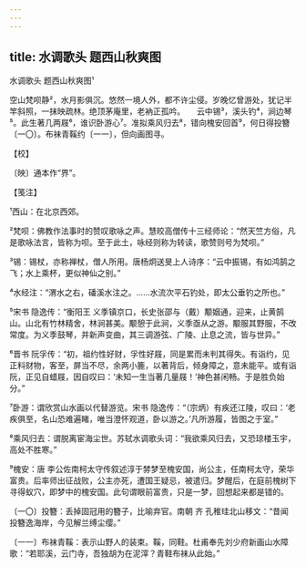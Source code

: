 ```yaml
---
---
---
```

title: 水调歌头 题西山秋爽图
---



水调歌头 题西山秋爽图¹





空山梵呗静²，水月影俱沉。悠然一境人外，都不许尘侵。岁晚忆曾游处，犹记半竿斜照，一抹映疏林。绝顶茅庵里，老衲正孤吟。　　云中锡³，溪头钓⁴，涧边琴⁵。此生著几两屐⁶，谁识卧游心⁷。准拟乘风归去⁸，错向槐安回首⁹，何日得投簪〔一〇〕。布袜青鞵约〔一一〕，但向画图寻。





【校】


〔映〕通本作“界”。





【笺注】


¹西山：在北京西郊。

²梵呗：佛教作法事时的赞叹歌咏之声。慧皎高僧传十三经师论：“然天竺方俗，凡是歌咏法言，皆称为呗。至于此土，咏经则称为转读，歌赞则号为梵呗。”

³锡：锡杖，亦称禅杖，僧人所用。唐杨炯送旻上人诗序：“云中振锡，有如鸿鹄之飞；水上乘杯，更似神仙之别。”

⁴水经注：“渭水之右，磻溪水注之。……水流次平石钓处，即太公垂钓之所也。”

⁵宋书 隐逸传：“衡阳王 义季镇京口，长史张邵与（戴）颙姻通，迎来，止黄鹄山。山北有竹林精舍，林涧甚美。颙憩于此涧，义季亟从之游。颙服其野服，不改常度。为义季鼓琴，并新声变曲，其三调游弦、广陵、止息之流，皆与世异。”

⁶晋书 阮孚传：“初，祖约性好财，孚性好屐，同是累而未判其得失。有诣约，见正料财物，客至，屏当不尽，余两小簏，以著背后，倾身障之，意未能平。或有诣阮，正见自蜡屐，因自叹曰：‘未知一生当著几量屐！’神色甚闲畅。于是胜负始分。”

⁷卧游：谓欣赏山水画以代替游览。宋书 隐逸传：“（宗炳）有疾还江陵，叹曰：‘老疾俱至，名山恐难遍睹，唯当澄怀观道，卧以游之。’凡所游履，皆图之于室。”

⁸乘风归去：谓脱离宦海尘世。苏轼水调歌头词：“我欲乘风归去，又恐琼楼玉宇，高处不胜寒。”

⁹槐安：唐 李公佐南柯太守传叙述淳于棼梦至槐安国，尚公主，任南柯太守，荣华富贵。后率师出征战败，公主亦死，遭国王疑忌，被遣归。梦醒后，在庭前槐树下寻得蚁穴，即梦中的槐安国。此句谓眼前富贵，只是一梦，回想起来都是错的。

〔一〇〕投簪：丢掉固冠用的簪子，比喻弃官。南朝 齐 孔稚珪北山移文：“昔闻投簪逸海岸，今见解兰缚尘缨。”

〔一一〕布袜青鞵：表示山野人的装束。鞵，同鞋。杜甫奉先刘少府新画山水障歌：“若耶溪，云门寺，吾独胡为在泥滓？青鞋布袜从此始。”